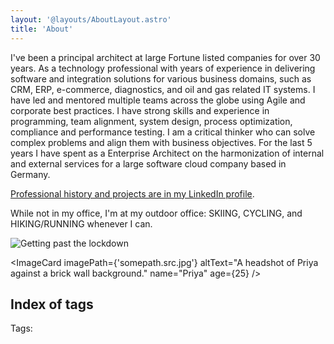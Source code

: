 ```yaml
---
layout: '@layouts/AboutLayout.astro'
title: 'About'
---
```


I've been a principal architect at large Fortune listed companies for over 30 years.
As a technology professional with  years of experience in delivering software and
integration solutions for various business domains, such as CRM, ERP, e-commerce,
diagnostics, and oil and gas related IT systems. I have led and mentored multiple
teams across the globe using Agile and corporate best practices. I have strong skills
and experience in programming, team alignment, system design, process optimization,
compliance and performance testing. I am a critical thinker who can solve complex problems and
align them with business objectives. For the last 5 years I have spent as a Enterprise
Architect on the harmonization of internal and external services for a large software
cloud company based in Germany.

[Professional history and projects are in my LinkedIn profile](https://www.linkedin.com/in/timothyhalley).

While not in my office, I'm at my outdoor office: SKIING, CYCLING, and HIKING/RUNNING whenever I can.

<Image src={plaguedoctor} alt="Getting past the lockdown"/>

<ImageCard
  imagePath={'somepath.src.jpg'}
  altText="A headshot of Priya against a brick wall background."
  name="Priya"
  age={25}
/>
## Index of tags

Tags:


